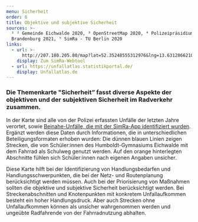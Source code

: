 ```yaml
---
menu: Sicherheit
order: 6
title: Objektive und subjektive Sicherheit
sources: >-
  ¹ ² Gemeinde Eichwalde 2020, ³ OpenStreetMap 2020, ⁴ Polizeipräsidium
  Brandenburg 2021, ⁵ SimRa - TU Berlin 2020
links:
  - url: >-
      http://207.180.205.80/map?lat=52.35248555312976&lng=13.631286621093752&z=13&style=CARTO_POSITRON&m=1&sm=0
    display: Zum SimRa-Webtool
  - url: https://unfallatlas.statistikportal.de/
    display: Unfallatlas.de
---
```

### Die Themenkarte "Sicherheit” fasst diverse Aspekte der objektiven und der subjektiven Sicherheit im Radverkehr zusammen.&#x20;

In der Karte sind alle von der Polizei erfassten Unfälle der letzten Jahre verortet, sowie [Beinahe-Unfälle, die mit der SimRa-App identifiziert wurden](http://207.180.205.80/map?lat=52.35248555312976\&lng=13.631286621093752\&z=13\&style=CARTO_POSITRON\&m=1\&sm=0). Ergänzt werden diese Daten durch Informationen, die in unterschiedlichen Beteiligungsformaten erhoben wurden: Die dünnen blauen Linien zeigen Strecken, die von Schüler:innen des Humboldt-Gymnasiums Eichwalde mit dem Fahrrad als Schulweg genutzt werden. Auf den orange hinterlegten Abschnitte fühlen sich Schüler:innen nach eigenen Angaben unsicher.

Diese Karte hilft bei der Identifizierung von Handlungsbedarfen und Handlungsschwerpunkten, die bei der Netz- und Routenplanung berücksichtigt werden müssen. Auch bei der Priorisierung von Maßnahmen sollten die objektive und subjektive Sicherheit berücksichtigt werden. Bei Streckenabschnitten und Knotenpunkten mit konkretem Unfallaufkommen besteht ein hoher Handlungsdruck. Aber auch Strecken ohne Unfallaufkommen können als unsicher wahrgenommen werden und ungeübte Radfahrende von der Fahrradnutzung abhalten.
